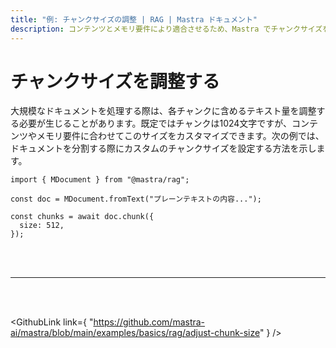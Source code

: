 ```yaml
---
title: "例: チャンクサイズの調整 | RAG | Mastra ドキュメント"
description: コンテンツとメモリ要件により適合させるため、Mastra でチャンクサイズを調整します。
---
```




# チャンクサイズを調整する

大規模なドキュメントを処理する際は、各チャンクに含めるテキスト量を調整する必要が生じることがあります。既定ではチャンクは1024文字ですが、コンテンツやメモリ要件に合わせてこのサイズをカスタマイズできます。次の例では、ドキュメントを分割する際にカスタムのチャンクサイズを設定する方法を示します。

```tsx copy
import { MDocument } from "@mastra/rag";

const doc = MDocument.fromText("プレーンテキストの内容...");

const chunks = await doc.chunk({
  size: 512,
});
```

<br />

<br />

<hr className="dark:border-[#404040] border-gray-300" />

<br />

<br />

<GithubLink
  link={
"https://github.com/mastra-ai/mastra/blob/main/examples/basics/rag/adjust-chunk-size"
}
/>
